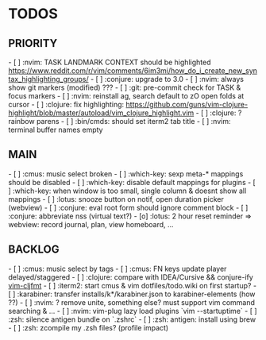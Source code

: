 = TODOS =

== PRIORITY ==
- [ ] :nvim: TASK LANDMARK CONTEXT should be highlighted https://www.reddit.com/r/vim/comments/6im3mi/how_do_i_create_new_syntax_highlighting_groups/
- [ ] :conjure: upgrade to 3.0
- [ ] :nvim: always show git markers (modified) ???
- [ ] :git: pre-commit check for TASK & focus markers
- [ ] :nvim: reinstall ag, search default to zO open folds at cursor
- [ ] :clojure: fix highlighting: https://github.com/guns/vim-clojure-highlight/blob/master/autoload/vim_clojure_highlight.vim
- [ ] :clojure: ? rainbow parens
- [ ] :bin/cmds: should set iterm2 tab title
- [ ] :nvim: terminal buffer names empty

== MAIN ==
- [ ] :cmus: music select broken
- [ ] :which-key: sexp meta-* mappings should be disabled
- [ ] :which-key: disable default mappings for plugins
- [ ] :which-key: when window is too small, single column & doesnt show all mappings
- [ ] :lotus: snooze button on notif, open duration picker (webview)
- [ ] :conjure: eval root form should ignore comment block
- [ ] :conjure: abbreviate nss (virtual text?)
- [o] :lotus: 2 hour reset reminder => webview: record journal, plan, view homeboard, ...

== BACKLOG ==
- [ ] :cmus: music select by tags
- [ ] :cmus: FN keys update player delayed/staggered
- [ ] :clojure: compare with IDEA/Cursive && conjure-ify [[https://github.com/venantius/vim-cljfmt/tree/master/plugin|vim-cljfmt]]
- [ ] :iterm2: start cmus & vim dotfiles/todo.wiki on first startup?
- [ ] :karabiner: transfer installs/k*/karabiner.json to karabiner-elements (how ??)
- [ ] :nvim: ? remove unite, something else? must support vim command searching & ...
- [ ] :nvim: vim-plug lazy load plugins `vim --startuptime`
- [ ] :zsh: silence antigen bundle on `.zshrc`
- [ ] :zsh: antigen: install using brew
- [ ] :zsh: zcompile my .zsh files? (profile impact)
